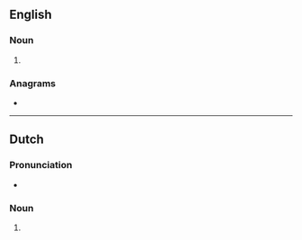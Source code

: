 {{also|exa-meters}}
==English==

===Noun===
{{head|en|noun form}}

# {{plural of|en|exameter}}

===Anagrams===
* {{anagrams|en|a=aeeemrstx|exametres|extreames}}

----

==Dutch==

===Pronunciation===
* {{audio|nl|Nl-exameters.ogg|Audio}}

===Noun===
{{head|nl|noun form}}

# {{plural of|nl|exameter}}